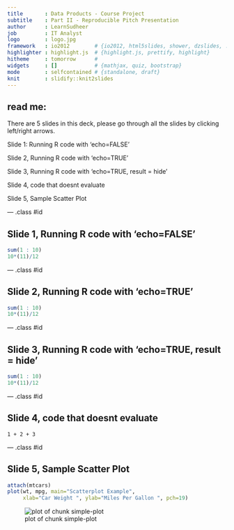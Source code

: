 ```yaml
---
title       : Data Products - Course Project
subtitle    : Part II - Reproducible Pitch Presentation
author      : LearnSudheer
job         : IT Analyst
logo        : logo.jpg
framework   : io2012        # {io2012, html5slides, shower, dzslides, ...}
highlighter : highlight.js  # {highlight.js, prettify, highlight}
hitheme     : tomorrow      # 
widgets     : []            # {mathjax, quiz, bootstrap}
mode        : selfcontained # {standalone, draft}
knit        : slidify::knit2slides
---
```


## read me:

There are 5 slides in this deck, please go through all the slides by clicking left/right arrows.

Slide 1: Running R code with 'echo=FALSE'

Slide 2, Running R code with 'echo=TRUE'

Slide 3, Running R code with 'echo=TRUE, result = hide'

Slide 4, code that doesnt evaluate

Slide 5, Sample Scatter Plot


--- .class #id 

## Slide 1, Running R code with 'echo=FALSE'

```r
sum(1 : 10)
10*(11)/12
```

--- .class #id 

## Slide 2, Running R code with 'echo=TRUE'

```r
sum(1 : 10)
10*(11)/12
```

--- .class #id 

## Slide 3, Running R code with 'echo=TRUE, result = hide'


```r
sum(1 : 10)
10*(11)/12
```

--- .class #id 

## Slide 4, code that doesnt evaluate

```
1 + 2 + 3 
```

--- .class #id 

## Slide 5, Sample Scatter Plot

```r
attach(mtcars)
plot(wt, mpg, main="Scatterplot Example", 
     xlab="Car Weight ", ylab="Miles Per Gallon ", pch=19)

```

![plot of chunk simple-plot](figure/simple-plot.png) 
